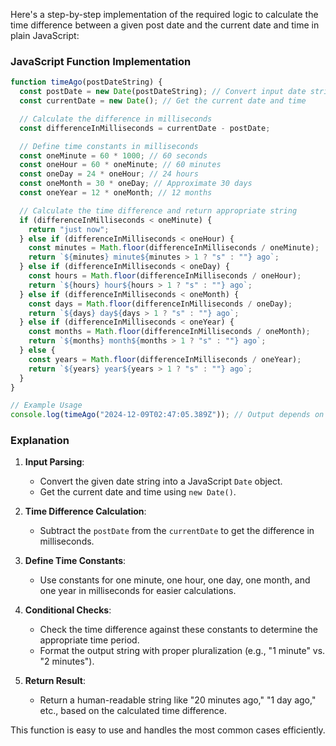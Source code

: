 Here's a step-by-step implementation of the required logic to calculate the time difference between a given post date and the current date and time in plain JavaScript:

### JavaScript Function Implementation

```javascript
function timeAgo(postDateString) {
  const postDate = new Date(postDateString); // Convert input date string to Date object
  const currentDate = new Date(); // Get the current date and time

  // Calculate the difference in milliseconds
  const differenceInMilliseconds = currentDate - postDate;

  // Define time constants in milliseconds
  const oneMinute = 60 * 1000; // 60 seconds
  const oneHour = 60 * oneMinute; // 60 minutes
  const oneDay = 24 * oneHour; // 24 hours
  const oneMonth = 30 * oneDay; // Approximate 30 days
  const oneYear = 12 * oneMonth; // 12 months

  // Calculate the time difference and return appropriate string
  if (differenceInMilliseconds < oneMinute) {
    return "just now";
  } else if (differenceInMilliseconds < oneHour) {
    const minutes = Math.floor(differenceInMilliseconds / oneMinute);
    return `${minutes} minute${minutes > 1 ? "s" : ""} ago`;
  } else if (differenceInMilliseconds < oneDay) {
    const hours = Math.floor(differenceInMilliseconds / oneHour);
    return `${hours} hour${hours > 1 ? "s" : ""} ago`;
  } else if (differenceInMilliseconds < oneMonth) {
    const days = Math.floor(differenceInMilliseconds / oneDay);
    return `${days} day${days > 1 ? "s" : ""} ago`;
  } else if (differenceInMilliseconds < oneYear) {
    const months = Math.floor(differenceInMilliseconds / oneMonth);
    return `${months} month${months > 1 ? "s" : ""} ago`;
  } else {
    const years = Math.floor(differenceInMilliseconds / oneYear);
    return `${years} year${years > 1 ? "s" : ""} ago`;
  }
}

// Example Usage
console.log(timeAgo("2024-12-09T02:47:05.389Z")); // Output depends on the current date and time
```

### Explanation

1. **Input Parsing**:

   - Convert the given date string into a JavaScript `Date` object.
   - Get the current date and time using `new Date()`.

2. **Time Difference Calculation**:

   - Subtract the `postDate` from the `currentDate` to get the difference in milliseconds.

3. **Define Time Constants**:

   - Use constants for one minute, one hour, one day, one month, and one year in milliseconds for easier calculations.

4. **Conditional Checks**:

   - Check the time difference against these constants to determine the appropriate time period.
   - Format the output string with proper pluralization (e.g., "1 minute" vs. "2 minutes").

5. **Return Result**:
   - Return a human-readable string like "20 minutes ago," "1 day ago," etc., based on the calculated time difference.

This function is easy to use and handles the most common cases efficiently.

